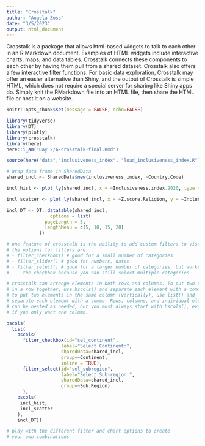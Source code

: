 ```yaml
---
title: "Crosstalk"
author: "Angela Zoss"
date: "3/5/2023"
output: html_document
---
```


Crosstalk is a package that allows html-based widgets to talk to each other in an R Markdown document. Examples of HTML widgets include interactive charts, maps, and data tables. Crosstalk connects these components to each other by having them pull from a shared dataset. Crosstalk also offers a few interactive filter functions. For basic data exploration, Crosstalk may offer an easier alternative than Shiny, and the output of Crosstalk is simple HTML, which does not require a special server for sharing like Shiny apps do. Simply knit the RMarkdown file into an HTML file, then share the HTML file or host it on a website.

```r
knitr::opts_chunk$set(message = FALSE, echo=FALSE)
```

```r

library(tidyverse)
library(DT)
library(plotly)
library(crosstalk)
library(here)
here::i_am("Day 2/6-crosstalk-final.Rmd")

```

```r

source(here("data","inclusiveness_index", "load_inclusiveness_index.R"))

# Wrap data frame in SharedData
shared_incl <- SharedData$new(inclusiveness_index, ~Country.Code)

```

```r

incl_hist <- plot_ly(shared_incl, x = ~Inclusiveness.index.2020, type = 'histogram')

incl_scatter <- plot_ly(shared_incl, x = ~Z.score.Religion, y = ~Inclusiveness.index.2020, color = ~Continent)

incl_DT <- DT::datatable(shared_incl, 
                options = list(
              pageLength = 5,
              lengthMenu = c(5, 10, 15, 20)
            ))

```

```r

# one feature of crosstalk is the ability to add custom filters to visualizations.
# the options for filters are: 
# - filter_checkbox() # good for a small number of categories
# - filter_slider() # good for numbers, dates
# - filter_select() # good for a larger number of categories, but works like
#     the checkbox because you can still select multiple categories

# crosstalk can arrange elements in both rows and columns. To put two elements
# in a row together, use bscols() and separate each element with a comma.
# to put two elements in the same column (vertically), use list() and
# separate each element with a comma. Rows, columns, and individual elements
# can be nested as needed, but you must always start with bscols(), even
# if you only want one column.

bscols(
  list(
    bscols(
      filter_checkbox(id="sel_continent",
                    label="Select Continent:",
                    sharedData=shared_incl,
                    group=~Continent,
                    inline = TRUE),
      filter_select(id="sel_subregion",
                    label="Select Sub-region:",
                    sharedData=shared_incl,
                    group=~Sub.Region)
      ),
    bscols(
     incl_hist,
     incl_scatter
    ),
    incl_DT))

# play with the different filter and chart options to create 
# your own combinations

```

